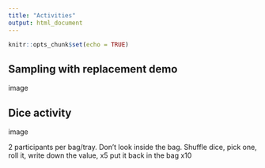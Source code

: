```yaml
---
title: "Activities"
output: html_document
---
```


```r
knitr::opts_chunk$set(echo = TRUE)
```

## Sampling with replacement demo

image

## Dice activity

image

2 participants per bag/tray. 
Don't look inside the bag. Shuffle dice, pick one, roll it, write down the value, x5
put it back in the bag x10